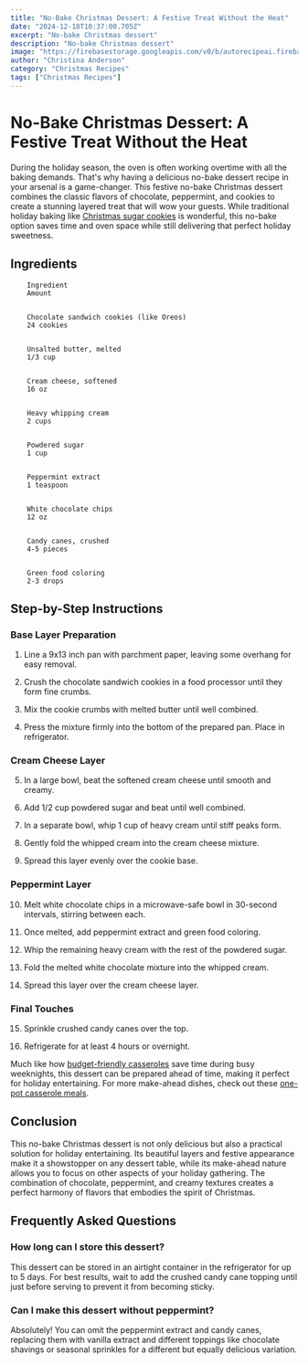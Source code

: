 ```yaml
---
title: "No-Bake Christmas Dessert: A Festive Treat Without the Heat"
date: "2024-12-18T10:37:00.705Z"
excerpt: "No-bake Christmas dessert"
description: "No-bake Christmas dessert"
image: "https://firebasestorage.googleapis.com/v0/b/autorecipeai.firebasestorage.app/o/generated-images%2F1734518219197-gz0wejddj8r.jpg?alt=media&token=c6cf4cf1-941d-4ae9-89f0-a316946cecee"
author: "Christina Anderson"
category: "Christmas Recipes"
tags: ["Christmas Recipes"]
---
```


# No-Bake Christmas Dessert: A Festive Treat Without the Heat


During the holiday season, the oven is often working overtime with all the baking demands. That's why having a delicious no-bake dessert recipe in your arsenal is a game-changer. This festive no-bake Christmas dessert combines the classic flavors of chocolate, peppermint, and cookies to create a stunning layered treat that will wow your guests. While traditional holiday baking like [Christmas sugar cookies](https://healtystack.com/easy-christmas-sugar-cookies/) is wonderful, this no-bake option saves time and oven space while still delivering that perfect holiday sweetness.



## Ingredients


    
        Ingredient
        Amount
    
    
        Chocolate sandwich cookies (like Oreos)
        24 cookies
    
    
        Unsalted butter, melted
        1/3 cup
    
    
        Cream cheese, softened
        16 oz
    
    
        Heavy whipping cream
        2 cups
    
    
        Powdered sugar
        1 cup
    
    
        Peppermint extract
        1 teaspoon
    
    
        White chocolate chips
        12 oz
    
    
        Candy canes, crushed
        4-5 pieces
    
    
        Green food coloring
        2-3 drops
    




## Step-by-Step Instructions


### Base Layer Preparation

1. Line a 9x13 inch pan with parchment paper, leaving some overhang for easy removal.


2. Crush the chocolate sandwich cookies in a food processor until they form fine crumbs.


3. Mix the cookie crumbs with melted butter until well combined.


4. Press the mixture firmly into the bottom of the prepared pan. Place in refrigerator.



### Cream Cheese Layer

5. In a large bowl, beat the softened cream cheese until smooth and creamy.


6. Add 1/2 cup powdered sugar and beat until well combined.


7. In a separate bowl, whip 1 cup of heavy cream until stiff peaks form.


8. Gently fold the whipped cream into the cream cheese mixture.


9. Spread this layer evenly over the cookie base.



### Peppermint Layer

10. Melt white chocolate chips in a microwave-safe bowl in 30-second intervals, stirring between each.


11. Once melted, add peppermint extract and green food coloring.


12. Whip the remaining heavy cream with the rest of the powdered sugar.


13. Fold the melted white chocolate mixture into the whipped cream.


14. Spread this layer over the cream cheese layer.



### Final Touches

15. Sprinkle crushed candy canes over the top.


16. Refrigerate for at least 4 hours or overnight.



Much like how [budget-friendly casseroles](https://healtystack.com/budget-friendly-casseroles/) save time during busy weeknights, this dessert can be prepared ahead of time, making it perfect for holiday entertaining. For more make-ahead dishes, check out these [one-pot casserole meals](https://healtystack.com/one-pot-casserole-meals/).



## Conclusion

This no-bake Christmas dessert is not only delicious but also a practical solution for holiday entertaining. Its beautiful layers and festive appearance make it a showstopper on any dessert table, while its make-ahead nature allows you to focus on other aspects of your holiday gathering. The combination of chocolate, peppermint, and creamy textures creates a perfect harmony of flavors that embodies the spirit of Christmas.



## Frequently Asked Questions


### How long can I store this dessert?

This dessert can be stored in an airtight container in the refrigerator for up to 5 days. For best results, wait to add the crushed candy cane topping until just before serving to prevent it from becoming sticky.



### Can I make this dessert without peppermint?

Absolutely! You can omit the peppermint extract and candy canes, replacing them with vanilla extract and different toppings like chocolate shavings or seasonal sprinkles for a different but equally delicious variation.

